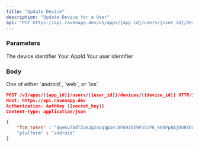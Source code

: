 ```yaml
---
title: "Update Device"
description: "Update Device for a User"
api: "PUT https://api.ravenapp.dev/v1/apps/{app_id}/users/{user_id}/devices/{device_id}"
---
```


### Parameters

<Param path="device_id" type="string" required>
  The device identifier
</Param>

<Param path="app_id" type="string" required>
  Your AppId
</Param>

<Param path="user_id" type="string" required>
  Your user identifier
</Param>

### Body

<Param body="fcm_token" type="string"></Param>

<Param body="platform" type="android | web | ios">
  One of either `android`, `web`, or `ios`
</Param>

<RequestExample>

```json Request Example
POST /v1/apps/{{app_id}}/users/{{user_id}}/devices/{{device_id}} HTTP/1.1
Host: https://api.ravenapp.dev
Authorization: AuthKey {{secret_key}}
Content-Type: application/json

{
    "fcm_token" : "qweKu7bdTZumJpzxUqqpxe:APA91bE9FSScPK_kENPpBAj0URYDo4z0tE6aOrBtpgaA1I1OC7GBes1lR71EWRhavLGMzDMKPPLkUoqtvPHzCgq-8ObU4AOJjbPdpkyRWqc8mqrUV2EkvsziLZvFccwtyI7-lQQhSJDe"
    "platform" : "android"
}
```

</RequestExample>
